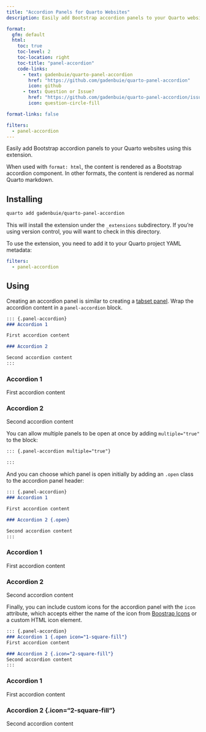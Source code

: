 ```yaml
---
title: "Accordion Panels for Quarto Websites"
description: Easily add Bootstrap accordion panels to your Quarto websites.

format:
  gfm: default
  html:
    toc: true
    toc-level: 2
    toc-location: right
    toc-title: "panel-accordion"
    code-links:
      - text: gadenbuie/quarto-panel-accordion
        href: "https://github.com/gadenbuie/quarto-panel-accordion"
        icon: github
      - text: Question or Issue?
        href: "https://github.com/gadenbuie/quarto-panel-accordion/issues/new"
        icon: question-circle-fill

format-links: false

filters:
  - panel-accordion
---
```


::: {.content-visible unless-format="html"}
Easily add Bootstrap accordion panels to your Quarto websites using this extension.
:::

When used with `format: html`, the content is rendered as a Bootstrap accordion component.
In other formats, the content is rendered as normal Quarto markdown.

## Installing

```bash
quarto add gadenbuie/quarto-panel-accordion
```

This will install the extension under the `_extensions` subdirectory.
If you're using version control, you will want to check in this directory.

To use the extension, you need to add it to your Quarto project YAML metadata:

```yaml
filters:
  - panel-accordion
```

## Using

Creating an accordion panel is similar to creating a [tabset panel](https://quarto.org/docs/output-formats/html-basics.html#tabsets).
Wrap the accordion content in a `panel-accordion` block.

```markdown
::: {.panel-accordion}
### Accordion 1

First accordion content

### Accordion 2

Second accordion content
:::
```

::: {.panel-accordion .content-visible when-format="html"}
### Accordion 1

First accordion content

### Accordion 2

Second accordion content
:::

You can allow multiple panels to be open at once by adding `multiple="true"` to the block:

```markdown
::: {.panel-accordion multiple="true"}

:::
```

And you can choose which panel is open initially by adding an `.open` class to the accordion panel header:

```markdown
::: {.panel-accordion}
### Accordion 1

First accordion content

### Accordion 2 {.open}

Second accordion content
:::
```

::: {.panel-accordion .content-visible when-format="html"}
### Accordion 1

First accordion content

### Accordion 2 {.open}

Second accordion content
:::

Finally, you can include custom icons for the accordion panel with the `icon` attribute, which accepts either the name of the icon from [Boostrap Icons](https://icons.getbootstrap.com/) or a custom HTML icon element.

```markdown
::: {.panel-accordion}
### Accordion 1 {.open icon="1-square-fill"}
First accordion content

### Accordion 2 {.icon="2-square-fill"}
Second accordion content
:::
```

::: {.panel-accordion .content-visible when-format="html"}
### Accordion 1 {.open icon="1-square-fill"}
First accordion content

### Accordion 2 {.icon="2-square-fill"}
Second accordion content
:::
